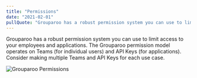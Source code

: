 ```yaml
---
title: "Permissions"
date: "2021-02-01"
pullQuote: "Grouparoo has a robust permission system you can use to limit access to your employees and applications."
---
```


Grouparoo has a robust permission system you can use to limit access to your employees and applications. The Grouparoo permission model operates on Teams (for individual users) and API Keys (for applications). Consider making multiple Teams and API Keys for each use case.

<Image
  centered
  source="Grouparoo Permissions"
  alt="Grouparoo Permissions"
  src="docs/deployment/api-key-permissions.png"
  width={820}
  height={646}
/>
